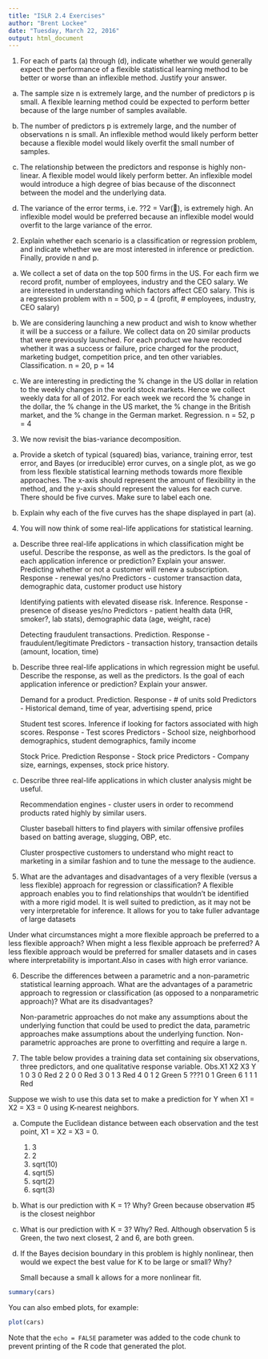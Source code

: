 ```yaml
---
title: "ISLR 2.4 Exercises"
author: "Brent Lockee"
date: "Tuesday, March 22, 2016"
output: html_document
---
```


1. For each of parts (a) through (d), indicate whether we would generally
expect the performance of a flexible statistical learning method to be
better or worse than an inflexible method. Justify your answer.

(a) The sample size n is extremely large, and the number of predictors
p is small.
    A flexible learning method could be expected to perform better because of the large number
    of samples available.

(b) The number of predictors p is extremely large, and the number
of observations n is small.
    An inflexible method would likely perform better because a flexible model would likely
    overfit the small number of samples.

(c) The relationship between the predictors and response is highly
non-linear.
    A flexible model would likely perform better. An inflexible model would introduce a high
    degree of bias because of the disconnect between the model and the underlying data.

(d) The variance of the error terms, i.e. ??2 = Var(), is extremely
high.
    An inflexible model would be preferred because an inflexible model would overfit to
    the large variance of the error.
    
2. Explain whether each scenario is a classification or regression problem,
and indicate whether we are most interested in inference or prediction.
Finally, provide n and p.

(a) We collect a set of data on the top 500 firms in the US. For each
firm we record profit, number of employees, industry and the
CEO salary. We are interested in understanding which factors
affect CEO salary.
    This is a regression problem with n = 500, p = 4 (profit, # employees, industry, CEO salary)

(b) We are considering launching a new product and wish to know
whether it will be a success or a failure. We collect data on 20
similar products that were previously launched. For each product
we have recorded whether it was a success or failure, price
charged for the product, marketing budget, competition price,
and ten other variables.
    Classification. n = 20, p = 14

(c) We are interesting in predicting the % change in the US dollar in
relation to the weekly changes in the world stock markets. Hence
we collect weekly data for all of 2012. For each week we record
the % change in the dollar, the % change in the US market,
the % change in the British market, and the % change in the
German market.
    Regression. n = 52, p = 4

3. We now revisit the bias-variance decomposition.

(a) Provide a sketch of typical (squared) bias, variance, training error,
test error, and Bayes (or irreducible) error curves, on a single
plot, as we go from less flexible statistical learning methods
towards more flexible approaches. The x-axis should represent
the amount of flexibility in the method, and the y-axis should
represent the values for each curve. There should be five curves.
Make sure to label each one.

(b) Explain why each of the five curves has the shape displayed in
part (a).

4. You will now think of some real-life applications for statistical learning.

(a) Describe three real-life applications in which classification might
be useful. Describe the response, as well as the predictors. Is the
goal of each application inference or prediction? Explain your
answer.
    Predicting whether or not a customer will renew a subscription. Response - renewal yes/no
    Predictors - customer transaction data, demographic data, customer product use history
    
    Identifying patients with elevated disease risk. Inference.
    Response - presence of disease yes/no
    Predictors - patient health data (HR, smoker?, lab stats), demographic data (age, weight, race)
    
    Detecting fraudulent transactions. Prediction.
    Response - fraudulent/legitimate
    Predictors - transaction history, transaction details (amount, location, time)

(b) Describe three real-life applications in which regression might
be useful. Describe the response, as well as the predictors. Is the
goal of each application inference or prediction? Explain your
answer.

    Demand for a product. Prediction.
    Response - # of units sold
    Predictors - Historical demand, time of year, advertising spend, price
    
    Student test scores. Inference if looking for factors associated with high scores.
    Response - Test scores
    Predictors - School size, neighborhood demographics, student demographics, family income
    
    Stock Price. Prediction
    Response - Stock price
    Predictors - Company size, earnings, expenses, stock price history.

(c) Describe three real-life applications in which cluster analysis
might be useful.

    Recommendation engines - cluster users in order to recommend products rated
    highly by similar users.
    
    Cluster baseball hitters to find players with similar offensive profiles
    based on batting average, slugging, OBP, etc.
    
    Cluster prospective customers to understand who might react to marketing
    in a similar fashion and to tune the message to the audience.

5. What are the advantages and disadvantages of a very flexible (versus
a less flexible) approach for regression or classification? 
    A flexible approach enables you to find relationships that wouldn't be identified with a more rigid model. It is well suited to prediction, as it may not be very interpretable for inference. It allows for you to take fuller advantage of large datasets

Under what circumstances might a more flexible approach be preferred to a less
flexible approach? When might a less flexible approach be preferred?
    A less flexible approach would be preferred for smaller datasets and in cases where interpretability is important.Also in cases with high error variance.

6. Describe the differences between a parametric and a non-parametric
statistical learning approach. What are the advantages of a parametric
approach to regression or classification (as opposed to a nonparametric
approach)? What are its disadvantages?

    Non-parametric approaches do not make any assumptions about the underlying function that could be used to predict the data, parametric approaches make assumptions about the underlying function. Non-parametric approaches are prone to overfitting and require a large n.  

7. The table below provides a training data set containing six observations,
three predictors, and one qualitative response variable.
Obs.X1 X2 X3 Y
1   0 3 0 Red
2   2 0 0 Red
3   0 1 3 Red
4   0 1 2 Green
5   ???1 0 1 Green
6   1 1 1 Red

Suppose we wish to use this data set to make a prediction for Y when
X1 = X2 = X3 = 0 using K-nearest neighbors.

(a) Compute the Euclidean distance between each observation and
the test point, X1 = X2 = X3 = 0.

    1) 3
    2) 2
    3) sqrt(10)
    4) sqrt(5)
    5) sqrt(2)
    6) sqrt(3)

(b) What is our prediction with K = 1? Why?
    Green because observation #5 is the closest neighbor

(c) What is our prediction with K = 3? Why?
    Red. Although observation 5 is Green, the two next closest, 2 and 6, are both green.

(d) If the Bayes decision boundary in this problem is highly nonlinear,
then would we expect the best value for K to be large or
small? Why?

    Small because a small k allows for a more nonlinear fit.

```r
summary(cars)
```

You can also embed plots, for example:

```r
plot(cars)
```

Note that the `echo = FALSE` parameter was added to the code chunk to prevent printing of the R code that generated the plot.
